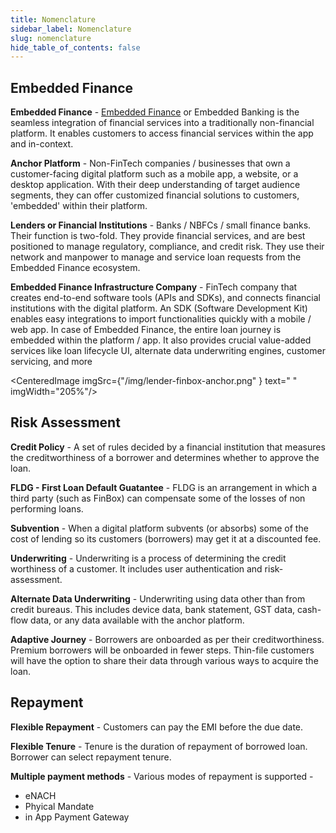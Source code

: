 ```yaml
---
title: Nomenclature
sidebar_label: Nomenclature
slug: nomenclature
hide_table_of_contents: false
---
```



## Embedded Finance


**Embedded Finance** - [Embedded Finance](https://finbox.in/blog/what-is-embedded-finance-and-how-it-will-change-fintech-in-india/) or Embedded Banking is the seamless integration of financial services into a traditionally non-financial platform. 
It enables customers to access financial services within the app and in-context. 


**Anchor Platform** - Non-FinTech companies / businesses that own a customer-facing digital platform such as a mobile app, a website, or a desktop application. With their deep understanding of target audience segments, they can offer customized financial solutions to customers, 'embedded' within their platform.

**Lenders or Financial Institutions** - Banks / NBFCs / small finance banks. Their function is two-fold. They provide financial services, and are best positioned to manage regulatory, compliance, and credit risk. They use their network and manpower to manage and service loan requests from the Embedded Finance ecosystem.

**Embedded Finance Infrastructure Company** - FinTech company that creates end-to-end software tools (APIs and SDKs), and connects financial institutions with the digital platform. An SDK (Software Development Kit) enables easy integrations to import functionalities quickly with a mobile / web app. In case of Embedded Finance, the entire loan journey is embedded within the platform / app. It also provides crucial value-added services like loan lifecycle UI, alternate data underwriting engines, customer servicing, and more


<CenteredImage  imgSrc={"/img/lender-finbox-anchor.png" } text=" " imgWidth="205%"/>

## Risk Assessment 


**Credit Policy** - A set of rules decided by a financial institution that measures the creditworthiness of a borrower and determines whether to approve the loan. 

**FLDG - First Loan Default Guatantee** - FLDG is an arrangement in which a third party (such as FinBox) can compensate some of the losses of non performing loans.

**Subvention** - When a digital platform subvents (or absorbs) some of the cost of lending so its customers (borrowers) may get it at a discounted fee.

**Underwriting** - Underwriting is a process of determining the credit worthiness of a customer. It includes user authentication and risk-assessment.

**Alternate Data Underwriting** -  Underwriting using data other than from credit bureaus. This includes device data, bank statement, GST data, cash-flow data, or any data available with the anchor platform.

**Adaptive Journey** - Borrowers are onboarded as per their creditworthiness. Premium borrowers will be onboarded in fewer steps. Thin-file customers will have the option to share their data through various ways to acquire the loan.

## Repayment

**Flexible Repayment** - Customers can pay the EMI before the due date.

**Flexible Tenure** - Tenure is the duration of repayment of borrowed loan. Borrower can select repayment tenure.

**Multiple payment methods** - Various modes of repayment is supported -
 * eNACH
 * Phyical Mandate
 * in App Payment Gateway

